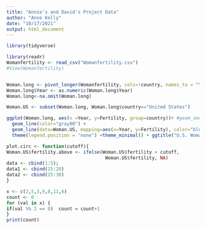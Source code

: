 ```yaml
---
title: "Annie's and David's Project Data"
author: "Anne Kelly"
date: "10/17/2021"
output: html_document
---
```

```r
library(tidyverse)
```

```r
library(readr)
Womanfertility <- read_csv("Womanfertility.csv")
#View(Womanfertility)


Woman.long <- pivot_longer(Womanfertility, cols=!country, names_to = "Year",values_to="Fertility")
Woman.long$Year <- as.numeric(Woman.long$Year)
Woman.long<-na.omit(Woman.long)

Woman.US <- subset(Woman.long, Woman.long$country=="United States")

ggplot(Woman.long, aes(x =Year, y=Fertility, group=country))+ #geom_smooth() + 
  geom_line(color="gray80") +
  geom_line(data=Woman.US, mapping=aes(x=Year, y=Fertility), color="blue") + 
  theme(legend.position = "none") +theme_minimal() + ggtitle("U.S. Woman Fertility")

plot.circ <- function(cutoff){
Woman.US$fertility.above <- ifelse(Woman.US$fertility > cutoff, 
                                    Woman.US$fertility, NA)
data <- cbind(1:5); 
data1 <- cbind(15:20)
data2 <- cbind(25:30)
}

x <- c(2,5,3,9,8,11,6)
count <- 0
for (val in x) {
if(val %% 2 == 0)  count = count+1
}
print(count)


```
